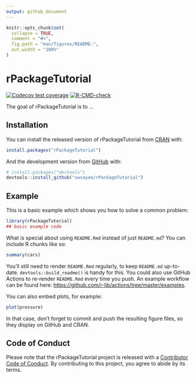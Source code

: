 ```yaml
---
output: github_document
---
```


<!-- README.md is generated from README.Rmd. Please edit that file -->

```r
knitr::opts_chunk$set(
  collapse = TRUE,
  comment = "#>",
  fig.path = "man/figures/README-",
  out.width = "100%"
)
```

# rPackageTutorial

<!-- badges: start -->
[![Codecov test coverage](https://codecov.io/gh/swsoyee/rPackageTutorial/branch/main/graph/badge.svg)](https://codecov.io/gh/swsoyee/rPackageTutorial?branch=main)
[![R-CMD-check](https://github.com/swsoyee/rPackageTutorial/workflows/R-CMD-check/badge.svg)](https://github.com/swsoyee/rPackageTutorial/actions)
<!-- badges: end -->

The goal of rPackageTutorial is to ...

## Installation

You can install the released version of rPackageTutorial from [CRAN](https://CRAN.R-project.org) with:

``` r
install.packages("rPackageTutorial")
```

And the development version from [GitHub](https://github.com/) with:

``` r
# install.packages("devtools")
devtools::install_github("swsoyee/rPackageTutorial")
```
## Example

This is a basic example which shows you how to solve a common problem:

```r
library(rPackageTutorial)
## basic example code
```

What is special about using `README.Rmd` instead of just `README.md`? You can include R chunks like so:

```r
summary(cars)
```

You'll still need to render `README.Rmd` regularly, to keep `README.md` up-to-date. `devtools::build_readme()` is handy for this. You could also use GitHub Actions to re-render `README.Rmd` every time you push. An example workflow can be found here: <https://github.com/r-lib/actions/tree/master/examples>.

You can also embed plots, for example:

```r
plot(pressure)
```

In that case, don't forget to commit and push the resulting figure files, so they display on GitHub and CRAN.

## Code of Conduct

Please note that the rPackageTutorial project is released with a [Contributor Code of Conduct](https://contributor-covenant.org/version/2/0/CODE_OF_CONDUCT.html). By contributing to this project, you agree to abide by its terms.
